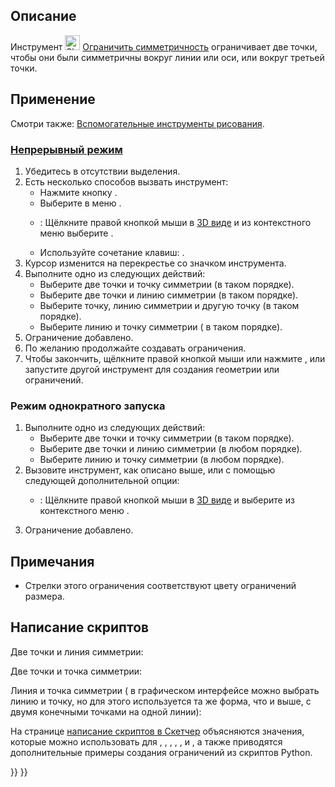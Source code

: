 <languages/>

{{Docnav/ru
|[[Sketcher_ConstrainEqual/ru|Ограничение эквивалентностью]]
|[[Sketcher_ConstrainBlock/ru|Ограничение перемещения]]
|[[Sketcher_Workbench/ru|Скетчер]]
|IconL=Sketcher_ConstrainEqual.svg
|IconR=Sketcher_ConstrainBlock.svg
|IconC=Workbench_Sketcher.svg
}}

{{GuiCommand/ru
|Name=Sketcher ConstrainSymmetric
|Name/ru=Скетчер Ограничить симметричность
|MenuLocation=Эскиз → Ограничения эскиза → Ограничить симметричность
|Workbenches=[[Sketcher_Workbench/ru|Скетчер]]
|Shortcut={{KEY|S}}
|SeeAlso=
}}

<span id="Description"></span>
== Описание == 

Инструмент [[Image:Sketcher_ConstrainSymmetric.svg|24px]] [[Sketcher_ConstrainSymmetric/ru|Ограничить симметричность]] ограничивает две точки, чтобы они были симметричны вокруг линии или оси, или вокруг третьей точки.

<span id="Usage"></span>
== Применение ==

Смотри также: [[Sketcher_Workbench/ru#Drawing_aids|Вспомогательные инструменты рисования]].

<span id="Continue_mode"></span>
=== [[Sketcher_Workbench/ru#Continue_modes|Непрерывный режим]] ===

# Убедитесь в отсутствии выделения.
# Есть несколько способов вызвать инструмент:
#* Нажмите кнопку {{Button|[[Image:Sketcher_ConstrainSymmetric.svg|16px]] [[Sketcher_ConstrainSymmetric/ru|Ограничить симметричность]]}}.
#* Выберите в меню {{MenuCommand|Эскиз → Ограничения эскиза → [[Image:Sketcher_ConstrainSymmetric.svg|16px]] Ограничить симметричность}}.
#* {{Version/ru|1.0}}: Щёлкните правой кнопкой мыши в [[3D_view/ru|3D виде]] и из контекстного меню выберите {{MenuCommand|Ограничения → [[Image:Sketcher_ConstrainSymmetric.svg|16px]]Ограничить симметричность}}.
#* Используйте сочетание клавиш: {{KEY|S}}.
# Курсор изменится на перекрестье со значком инструмента.
# Выполните одно из следующих действий:
#* Выберите две точки и точку симметрии (в таком порядке).
#* Выберите две точки и линию симметрии (в таком порядке).
#* Выберите точку, линию симметрии и другую точку (в таком порядке).
#* Выберите линию и точку симметрии ( в таком порядке).
# Ограничение добавлено.
# По желанию продолжайте создавать ограничения.
# Чтобы закончить, щёлкните правой кнопкой мыши или нажмите {{KEY|Esc}}, или запустите другой инструмент для создания геометрии или ограничений.

<span id="Run-once_mode"></span>
=== Режим однократного запуска ===

# Выполните одно из следующих действий:
#* Выберите две точки и точку симметрии (в таком порядке).
#* Выберите две точки и линию симметрии (в любом порядке).
#* Выберите линию и точку симметрии (в любом порядке).
# Вызовите инструмент, как описано выше, или с помощью следующей дополнительной опции:
#* {{Version/ru|1.0}}: Щёлкните правой кнопкой мыши в [[3D_view/ru|3D виде]] и выберите из контекстного меню {{MenuCommand|[[Image:Sketcher_ConstrainSymmetric.svg|16px]] Ограничить симметричность}}.
# Ограничение добавлено.

<span id="Notes"></span>
== Примечания ==

* Стрелки этого ограничения соответствуют цвету ограничений размера.

<span id="Scripting"></span>
== Написание скриптов ==

Две точки и линия симметрии:

{{Code|code=Sketch.addConstraint(Sketcher.Constraint('Symmetric', Line1, PointOfLine1, Line2, PointOfLine2, SymmetryLine))}}

Две точки и точка симметрии:

{{Code|code=Sketch.addConstraint(Sketcher.Constraint('Symmetric', Line1, PointOfLine1, Line2, PointOfLine2, LineS, PointOfLineS))}}

Линия и точка симметрии ( в графическом интерфейсе можно выбрать линию и точку, но для этого используется та же форма, что и выше, с двумя конечными точками на одной линии):

{{Code|code=Sketch.addConstraint(Sketcher.Constraint('Symmetric', Line, 1, Line, 2, LineS, PointOfLineS))}}

На странице [[Sketcher_scripting/ru|написание скриптов в Скетчер]] объясняются значения, которые можно использовать для {{incode|Line1}}, {{incode|Line2}}, {{incode|LineS}}, {{incode|Line}}, {{incode|PointOfLine1}}, {{incode|PointOfLine2}} и {{incode|PointOfLineS}}, а также приводятся дополнительные примеры создания ограничений из скриптов Python.


{{Docnav/ru
|[[Sketcher_ConstrainEqual/ru|Ограничение эквивалентностью]]
|[[Sketcher_ConstrainBlock/ru|Ограничение перемещения]]
|[[Sketcher_Workbench/ru|Скетчер]]
|IconL=Sketcher_ConstrainEqual.svg
|IconR=Sketcher_ConstrainBlock.svg
|IconC=Workbench_Sketcher.svg
}}

{{Sketcher_Tools_navi{{#translation:}}}}
{{Userdocnavi{{#translation:}}}}